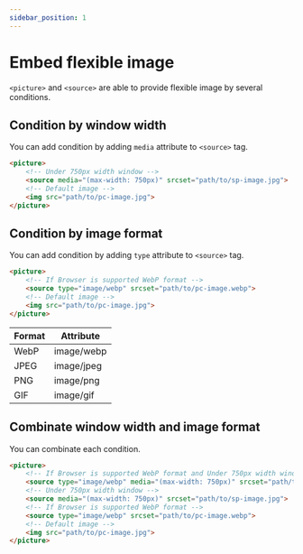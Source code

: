 ```yaml
---
sidebar_position: 1
---
```


# Embed flexible image

`<picture>` and `<source>` are able to provide flexible image by several conditions.

## Condition by window width

You can add condition by adding `media` attribute to `<source>` tag.

```html
<picture>
    <!-- Under 750px width window -->
    <source media="(max-width: 750px)" srcset="path/to/sp-image.jpg">
    <!-- Default image -->
    <img src="path/to/pc-image.jpg">
</picture>
```

## Condition by image format

You can add condition by adding `type` attribute to `<source>` tag.

```html
<picture>
    <!-- If Browser is supported WebP format -->
    <source type="image/webp" srcset="path/to/pc-image.webp">
    <!-- Default image -->
    <img src="path/to/pc-image.jpg">
</picture>
```

| Format | Attribute |
| -- | -- |
| WebP | image/webp |
| JPEG | image/jpeg |
| PNG | image/png |
| GIF | image/gif |

## Combinate window width and image format

You can combinate each condition.

```html
<picture>
    <!-- If Browser is supported WebP format and Under 750px width window -->
    <source type="image/webp" media="(max-width: 750px)" srcset="path/to/sp-image.webp">
    <!-- Under 750px width window -->
    <source media="(max-width: 750px)" srcset="path/to/sp-image.jpg">
    <!-- If Browser is supported WebP format -->
    <source type="image/webp" srcset="path/to/pc-image.webp">
    <!-- Default image -->
    <img src="path/to/pc-image.jpg">
</picture>
```